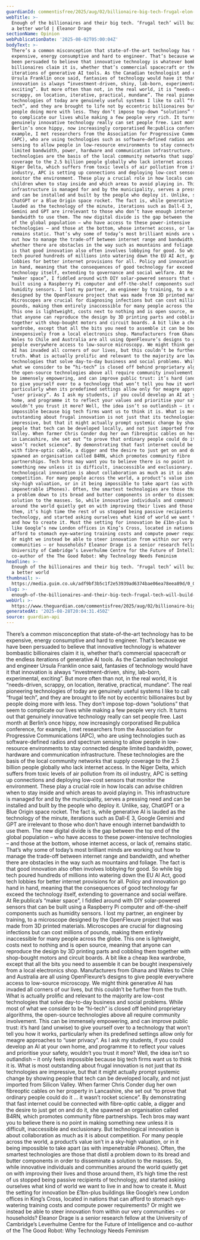 ```yaml
---
guardianId: commentisfree/2025/aug/02/billionaire-big-tech-frugal-elon-musk-innovation
webTitle: >-
  Enough of the billionaires and their big tech. ‘Frugal tech’ will build us all
  a better world | Eleanor Drage
sectionName: Opinion
webPublicationDate: '2025-08-02T05:00:04Z'
bodyText: >-
  There’s a common misconception that state-of-the-art technology has to be
  expensive, energy consumptive and hard to engineer. That’s because we have
  been persuaded to believe that innovative technology is whatever bombastic
  billionaires claim it is, whether that’s commercial spacecraft or the endless
  iterations of generative AI tools. As the Canadian technologist and engineer
  Ursula Franklin once said, fantasies of technology would have it that
  innovation is always “investment-driven, shiny, lab-born, experimental,
  exciting”. But more often than not, in the real world, it is “needs-driven,
  scrappy, on location, iterative, practical, mundane”. The real pioneering
  technologies of today are genuinely useful systems I like to call “frugal
  tech”, and they are brought to life not by eccentric billionaires but by
  people doing more with less. They don’t impose top-down “solutions” that seem
  to complicate our lives while making a few people very rich. It turns out that
  genuinely innovative technology really can set people free. Last month at
  Berlin’s once hippy, now increasingly corporatised Re:publica conference, for
  example, I met researchers from the Association for Progressive Communications
  (APC), who are using technologies such as software-defined radios and spectrum
  sensing to allow people in low-resource environments to stay connected despite
  limited bandwidth, power, hardware and communication infrastructure. These
  technologies are the basis of the local community networks that supply
  coverage to the 2.5 billion people globally who lack internet access. In the
  Niger Delta, which suffers from toxic levels of air pollution from its oil
  industry, APC is setting up connections and deploying low-cost sensors that
  monitor the environment. These play a crucial role in how locals can advise
  children when to stay inside and which areas to avoid playing in. This
  infrastructure is managed for and by the municipality, serves a pressing need
  and can be installed and built by the people who deploy it. Unlike, say,
  ChatGPT or a Blue Origin space rocket. The fact is, while generative AI is
  lauded as the technology of the minute, iterations such as Dall-E 3, Google
  Gemini and GPT are irrelevant to those who don’t have enough internet
  bandwidth to use them. The new digital divide is the gap between the top end
  of the global population – who have access to these power-intensive
  technologies – and those at the bottom, whose internet access, or lack of,
  remains static. That’s why some of today’s most brilliant minds are working
  out how to manage the trade-off between internet range and bandwidth, and
  whether there are obstacles in the way such as mountains and foliage. The fact
  is that good innovation also often involves lobbying for good. So while big
  tech poured hundreds of millions into watering down the EU AI Act, good tech
  lobbies for better internet provisions for all. Policy and innovation go hand
  in hand, meaning that the consequences of good technology far exceed the
  technology itself, extending to governance and social welfare. At Re:publica’s
  “maker space”, I fiddled around with DIY solar-powered sensors that can be
  built using a Raspberry Pi computer and off-the-shelf components such as
  humidity sensors. I lost my partner, an engineer by training, to a microscope
  designed by the OpenFlexure project that was made from 3D printed materials.
  Microscopes are crucial for diagnosing infections but can cost millions of
  pounds, making them entirely inaccessible for many people across the globe.
  This one is lightweight, costs next to nothing and is open source, meaning
  that anyone can reproduce the design by 3D printing parts and cobbling them
  together with shop-bought motors and circuit boards. A bit like a cheap Ikea
  wardrobe, except that all the bits you need to assemble it can be bought
  inexpensively from a local electronics shop. Manufacturers from Ghana and
  Wales to Chile and Australia are all using OpenFlexure’s designs to give
  people everywhere access to low-source microscopy. We might think generative
  AI has invaded all corners of our lives, but this couldn’t be further from the
  truth. What is actually prolific and relevant to the majority are low-cost
  technologies that solve day-to-day business and social problems. While most of
  what we consider to be “hi-tech” is closed off behind proprietary algorithms,
  the open-source technologies above all require community involvement. This can
  be immensely empowering, and can improve public trust: it’s hard (and unwise)
  to give yourself over to a technology that won’t tell you how it works,
  particularly when its predefined settings allow only for meagre approaches to
  “user privacy”. As I ask my students, if you could develop an AI at your own
  home, and programme it to reflect your values and prioritise your safety,
  wouldn’t you trust it more? Well, the idea isn’t so outlandish – it only feels
  impossible because big tech firms want us to think it is. What is most
  outstanding about frugal innovation is not just that its technologies are
  impressive, but that it might actually prompt systemic change by showing
  people that tech can be developed locally, and not just imported from Silicon
  Valley. When farmer Chris Conder dug her own fibreoptic cables on her property
  in Lancashire, she set out “to prove that ordinary people could do it … it
  wasn’t rocket science”. By demonstrating that fast internet could be connected
  with fibre-optic cable, a digger and the desire to just get on and do it, she
  spawned an organisation called B4RN, which promotes community fibre
  partnerships. Tech bros may want you to believe there is no point in making
  something new unless it is difficult, inaccessible and exclusionary. But
  technological innovation is about collaboration as much as it is about
  competition. For many people across the world, a product’s value isn’t in a
  sky-high valuation, or in it being impossible to take apart (as with
  impenetrable iPhones). Often, the smartest technologies are those that distil
  a problem down to its bread and butter components in order to disseminate a
  solution to the masses. So, while innovative individuals and communities
  around the world quietly get on with improving their lives and those around
  them, it’s high time the rest of us stopped being passive recipients of
  technology, and started asking ourselves what kind of world we want to live in
  and how to create it. Must the setting for innovation be £1bn-plus buildings
  like Google’s new London offices in King’s Cross, located in nations that can
  afford to stomach eye-watering training costs and compute power requirements?
  Or might we instead be able to steer innovation from within our very
  communities – or households? Eleanor Drage is a senior research fellow at the
  University of Cambridge’s Leverhulme Centre for the Future of Intelligence and
  co-author of the The Good Robot: Why Technology Needs Feminism
headline: >-
  Enough of the billionaires and their big tech. ‘Frugal tech’ will build us all
  a better world
thumbnail: >-
  https://media.guim.co.uk/adf9bf3b5c1f2e53939ad6374bae06ea78eea89d/0_0_5000_4000/500.jpg
slug: >-
  enough-of-the-billionaires-and-their-big-tech-frugal-tech-will-build-us-all-a-better-world-or-eleanor-drage
webUrl: >-
  https://www.theguardian.com/commentisfree/2025/aug/02/billionaire-big-tech-frugal-elon-musk-innovation
generatedAt: '2025-08-28T20:04:31.450Z'
source: guardian-api
---
```

There’s a common misconception that state-of-the-art technology has to be expensive, energy consumptive and hard to engineer. That’s because we have been persuaded to believe that innovative technology is whatever bombastic billionaires claim it is, whether that’s commercial spacecraft or the endless iterations of generative AI tools. As the Canadian technologist and engineer Ursula Franklin once said, fantasies of technology would have it that innovation is always “investment-driven, shiny, lab-born, experimental, exciting”. But more often than not, in the real world, it is “needs-driven, scrappy, on location, iterative, practical, mundane”. The real pioneering technologies of today are genuinely useful systems I like to call “frugal tech”, and they are brought to life not by eccentric billionaires but by people doing more with less. They don’t impose top-down “solutions” that seem to complicate our lives while making a few people very rich. It turns out that genuinely innovative technology really can set people free. Last month at Berlin’s once hippy, now increasingly corporatised Re:publica conference, for example, I met researchers from the Association for Progressive Communications (APC), who are using technologies such as software-defined radios and spectrum sensing to allow people in low-resource environments to stay connected despite limited bandwidth, power, hardware and communication infrastructure. These technologies are the basis of the local community networks that supply coverage to the 2.5 billion people globally who lack internet access. In the Niger Delta, which suffers from toxic levels of air pollution from its oil industry, APC is setting up connections and deploying low-cost sensors that monitor the environment. These play a crucial role in how locals can advise children when to stay inside and which areas to avoid playing in. This infrastructure is managed for and by the municipality, serves a pressing need and can be installed and built by the people who deploy it. Unlike, say, ChatGPT or a Blue Origin space rocket. The fact is, while generative AI is lauded as the technology of the minute, iterations such as Dall-E 3, Google Gemini and GPT are irrelevant to those who don’t have enough internet bandwidth to use them. The new digital divide is the gap between the top end of the global population – who have access to these power-intensive technologies – and those at the bottom, whose internet access, or lack of, remains static. That’s why some of today’s most brilliant minds are working out how to manage the trade-off between internet range and bandwidth, and whether there are obstacles in the way such as mountains and foliage. The fact is that good innovation also often involves lobbying for good. So while big tech poured hundreds of millions into watering down the EU AI Act, good tech lobbies for better internet provisions for all. Policy and innovation go hand in hand, meaning that the consequences of good technology far exceed the technology itself, extending to governance and social welfare. At Re:publica’s “maker space”, I fiddled around with DIY solar-powered sensors that can be built using a Raspberry Pi computer and off-the-shelf components such as humidity sensors. I lost my partner, an engineer by training, to a microscope designed by the OpenFlexure project that was made from 3D printed materials. Microscopes are crucial for diagnosing infections but can cost millions of pounds, making them entirely inaccessible for many people across the globe. This one is lightweight, costs next to nothing and is open source, meaning that anyone can reproduce the design by 3D printing parts and cobbling them together with shop-bought motors and circuit boards. A bit like a cheap Ikea wardrobe, except that all the bits you need to assemble it can be bought inexpensively from a local electronics shop. Manufacturers from Ghana and Wales to Chile and Australia are all using OpenFlexure’s designs to give people everywhere access to low-source microscopy. We might think generative AI has invaded all corners of our lives, but this couldn’t be further from the truth. What is actually prolific and relevant to the majority are low-cost technologies that solve day-to-day business and social problems. While most of what we consider to be “hi-tech” is closed off behind proprietary algorithms, the open-source technologies above all require community involvement. This can be immensely empowering, and can improve public trust: it’s hard (and unwise) to give yourself over to a technology that won’t tell you how it works, particularly when its predefined settings allow only for meagre approaches to “user privacy”. As I ask my students, if you could develop an AI at your own home, and programme it to reflect your values and prioritise your safety, wouldn’t you trust it more? Well, the idea isn’t so outlandish – it only feels impossible because big tech firms want us to think it is. What is most outstanding about frugal innovation is not just that its technologies are impressive, but that it might actually prompt systemic change by showing people that tech can be developed locally, and not just imported from Silicon Valley. When farmer Chris Conder dug her own fibreoptic cables on her property in Lancashire, she set out “to prove that ordinary people could do it … it wasn’t rocket science”. By demonstrating that fast internet could be connected with fibre-optic cable, a digger and the desire to just get on and do it, she spawned an organisation called B4RN, which promotes community fibre partnerships. Tech bros may want you to believe there is no point in making something new unless it is difficult, inaccessible and exclusionary. But technological innovation is about collaboration as much as it is about competition. For many people across the world, a product’s value isn’t in a sky-high valuation, or in it being impossible to take apart (as with impenetrable iPhones). Often, the smartest technologies are those that distil a problem down to its bread and butter components in order to disseminate a solution to the masses. So, while innovative individuals and communities around the world quietly get on with improving their lives and those around them, it’s high time the rest of us stopped being passive recipients of technology, and started asking ourselves what kind of world we want to live in and how to create it. Must the setting for innovation be £1bn-plus buildings like Google’s new London offices in King’s Cross, located in nations that can afford to stomach eye-watering training costs and compute power requirements? Or might we instead be able to steer innovation from within our very communities – or households? Eleanor Drage is a senior research fellow at the University of Cambridge’s Leverhulme Centre for the Future of Intelligence and co-author of the The Good Robot: Why Technology Needs Feminism

